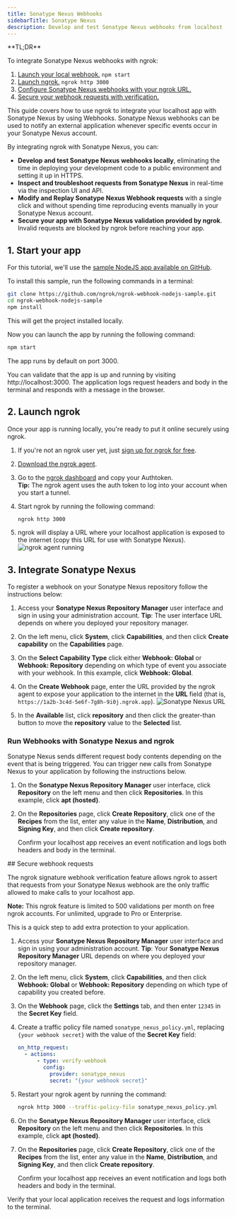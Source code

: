 ```yaml
---
title: Sonatype Nexus Webhooks
sidebarTitle: Sonatype Nexus
description: Develop and test Sonatype Nexus webhooks from localhost
---
```



<Tip>
**TL;DR**

To integrate Sonatype Nexus webhooks with ngrok:

1. [Launch your local webhook.](#start-your-app) `npm start`
1. [Launch ngrok.](#start-ngrok) `ngrok http 3000`
1. [Configure Sonatype Nexus webhooks with your ngrok URL.](#setup-webhook)
1. [Secure your webhook requests with verification.](#security)
   </Tip>

This guide covers how to use ngrok to integrate your localhost app with Sonatype Nexus by using Webhooks.
Sonatype Nexus webhooks can be used to notify an external application whenever specific events occur in your Sonatype Nexus account.

By integrating ngrok with Sonatype Nexus, you can:

- **Develop and test Sonatype Nexus webhooks locally**, eliminating the time in deploying your development code to a public environment and setting it up in HTTPS.
- **Inspect and troubleshoot requests from Sonatype Nexus** in real-time via the inspection UI and API.
- **Modify and Replay Sonatype Nexus Webhook requests** with a single click and without spending time reproducing events manually in your Sonatype Nexus account.
- **Secure your app with Sonatype Nexus validation provided by ngrok**. Invalid requests are blocked by ngrok before reaching your app.

## 1. Start your app

For this tutorial, we'll use the [sample NodeJS app available on GitHub](https://github.com/ngrok/ngrok-webhook-nodejs-sample).

To install this sample, run the following commands in a terminal:

```bash
git clone https://github.com/ngrok/ngrok-webhook-nodejs-sample.git
cd ngrok-webhook-nodejs-sample
npm install
```

This will get the project installed locally.

Now you can launch the app by running the following command:

```bash
npm start
```

The app runs by default on port 3000.

You can validate that the app is up and running by visiting http://localhost:3000. The application logs request headers and body in the terminal and responds with a message in the browser.

## 2. Launch ngrok

Once your app is running locally, you're ready to put it online securely using ngrok.

1. If you're not an ngrok user yet, just [sign up for ngrok for free](https://ngrok.com/signup).

1. [Download the ngrok agent](https://download.ngrok.com).

1. Go to the [ngrok dashboard](https://dashboard.ngrok.com) and copy your Authtoken. <br />
   **Tip:** The ngrok agent uses the auth token to log into your account when you start a tunnel.
1. Start ngrok by running the following command:

   ```bash
   ngrok http 3000
   ```

1. ngrok will display a URL where your localhost application is exposed to the internet (copy this URL for use with Sonatype Nexus).
   ![ngrok agent running](../img/twilio/img/launch_ngrok_tunnel.png)

## 3. Integrate Sonatype Nexus

To register a webhook on your Sonatype Nexus repository follow the instructions below:

1. Access your **Sonatype Nexus Repository Manager** user interface and sign in using your administration account.
   **Tip**: The user interface URL depends on where you deployed your repository manager.

1. On the left menu, click **System**, click **Capabilities**, and then click **Create capability** on the **Capabilities** page.

1. On the **Select Capability Type** click either **Webhook: Global** or **Webhook: Repository** depending on which type of event you associate with your webhook. In this example, click **Webhook: Global**.

1. On the **Create Webhook** page, enter the URL provided by the ngrok agent to expose your application to the internet in the **URL** field (that is, `https://1a2b-3c4d-5e6f-7g8h-9i0j.ngrok.app`).
   ![Sonatype Nexus URL](../img/sonatype-nexus/img/ngrok_url_configuration_sonatype.png)

1. In the **Available** list, click **repository** and then click the greater-than button to move the **repository** value to the **Selected** list.

### Run Webhooks with Sonatype Nexus and ngrok

Sonatype Nexus sends different request body contents depending on the event that is being triggered.
You can trigger new calls from Sonatype Nexus to your application by following the instructions below.

1. On the **Sonatype Nexus Repository Manager** user interface, click **Repository** on the left menu and then click **Repositories**. In this example, click **apt (hosted)**.

1. On the **Repositories** page, click **Create Repository**, click one of the **Recipes** from the list, enter any value in the **Name**, **Distribution**, and **Signing Key**, and then click **Create repository**.

   Confirm your localhost app receives an event notification and logs both headers and body in the terminal.

<InspectingRequests />

<ReplayingRequests />
## Secure webhook requests

The ngrok signature webhook verification feature allows ngrok to assert that requests from your Sonatype Nexus webhook are the only traffic allowed to make calls to your localhost app.

**Note:** This ngrok feature is limited to 500 validations per month on free ngrok accounts. For unlimited, upgrade to Pro or Enterprise.

This is a quick step to add extra protection to your application.

1. Access your **Sonatype Nexus Repository Manager** user interface and sign in using your administration account.
   **Tip**: Your **Sonatype Nexus Repository Manager** URL depends on where you deployed your repository manager.

1. On the left menu, click **System**, click **Capabilities**, and then click **Webhook: Global** or **Webhook: Repository** depending on which type of capability you created before.

1. On the **Webhook** page, click the **Settings** tab, and then enter `12345` in the **Secret Key** field.

1. Create a traffic policy file named `sonatype_nexus_policy.yml`, replacing `{your webhook secret}` with the value of the **Secret Key** field:

   ```yaml
   on_http_request:
     - actions:
         - type: verify-webhook
           config:
             provider: sonatype_nexus
             secret: "{your webhook secret}"
   ```

1. Restart your ngrok agent by running the command:

   ```bash
   ngrok http 3000 --traffic-policy-file sonatype_nexus_policy.yml
   ```

1. On the **Sonatype Nexus Repository Manager** user interface, click **Repository** on the left menu and then click **Repositories**. In this example, click **apt (hosted)**.

1. On the **Repositories** page, click **Create Repository**, click one of the **Recipes** from the list, enter any value in the **Name**, **Distribution**, and **Signing Key**, and then click **Create repository**.

   Confirm your localhost app receives an event notification and logs both headers and body in the terminal.

Verify that your local application receives the request and logs information to the terminal.
